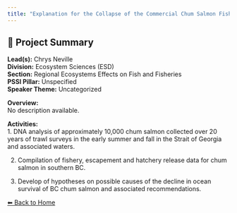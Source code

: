 ---
title: "Explanation for the Collapse of the Commercial Chum Salmon Fishery in British Columbia"
---

## 🧬 Project Summary

**Lead(s):** Chrys Neville  
**Division:** Ecosystem Sciences (ESD)  
**Section:** Regional Ecosystems Effects on Fish and Fisheries  
**PSSI Pillar:** Unspecified  
**Speaker Theme:** Uncategorized  

**Overview:**  
No description available.   

**Activities:**  
1. DNA analysis of approximately 10,000 chum salmon collected over 20 years of trawl surveys in the early summer and fall in the Strait of Georgia and associated waters.
2. Compilation of fishery, escapement and hatchery release data for chum salmon in southern BC.
3. Develop of hypotheses on possible causes of the decline in ocean survival of BC chum salmon and associated recommendations.

[⬅ Back to Home](../index.qmd)

